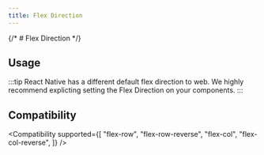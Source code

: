 ```yaml
---
title: Flex Direction
---
```



{/* # Flex Direction */}

## Usage

<Usage />

:::tip
React Native has a different default flex direction to web. We highly recommend explicting setting the Flex Direction on your components.
:::

## Compatibility

<Compatibility
supported={[
"flex-row",
"flex-row-reverse",
"flex-col",
"flex-col-reverse",
]}
/>
